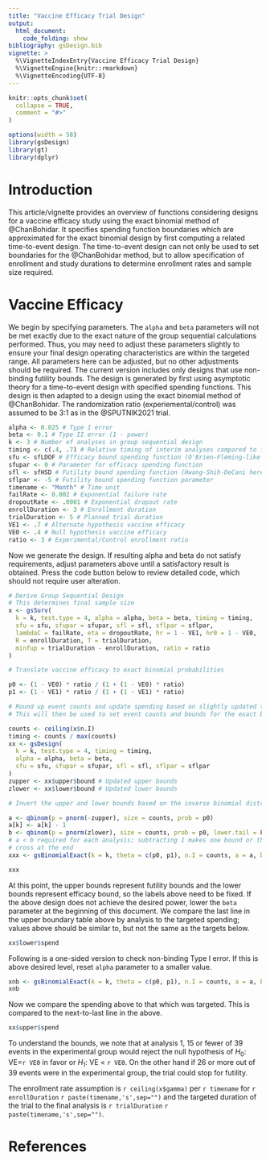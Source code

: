 ```yaml
---
title: "Vaccine Efficacy Trial Design"
output:
  html_document:
    code_folding: show
bibliography: gsDesign.bib
vignette: >
  %\VignetteIndexEntry{Vaccine Efficacy Trial Design}
  %\VignetteEngine{knitr::rmarkdown}
  %\VignetteEncoding{UTF-8}
---
```


```r
knitr::opts_chunk$set(
  collapse = TRUE,
  comment = "#>"
)

options(width = 58)
library(gsDesign)
library(gt)
library(dplyr)
```

# Introduction

This article/vignette provides an overview of functions considering designs for a vaccine efficacy study using the exact binomial method of @ChanBohidar.
It specifies spending function boundaries which are approximated for the exact binomial design by first computing a related time-to-event design.
The time-to-event design can not only be used to set boundaries for the @ChanBohidar method, but to allow specification of enrollment and study durations to determine enrollment rates and sample size required.

# Vaccine Efficacy

We begin by specifying parameters.
The `alpha` and `beta` parameters will not be met exactly due to the exact nature of the group sequential calculations performed.
Thus, you may need to adjust these parameters slightly to ensure your final design operating characteristics are within the targeted range.
All parameters here can be adjusted, but no other adjustments should be required.
The current version includes only designs that use non-binding futility bounds.
The design is generated by first using asymptotic theory for a time-to-event design with specified spending functions.
This design is then adapted to a design using the exact binomial method of @ChanBohidar.
The randomization ratio (experiemental/control) was assumed to be 3:1 as in the @SPUTNIK2021 trial.

```r
alpha <- 0.025 # Type I error
beta <- 0.1 # Type II error (1 - power)
k <- 3 # Number of analyses in group sequential design
timing <- c(.4, .7) # Relative timing of interim analyses compared to final
sfu <- sfLDOF # Efficacy bound spending function (O'Brien-Fleming-like here)
sfupar <- 0 # Parameter for efficacy spending function
sfl <- sfHSD # Futility bound spending function (Hwang-Shih-DeCani here)
sflpar <- -5 # Futility bound spending function parameter
timename <- "Month" # Time unit
failRate <- 0.002 # Exponential failure rate
dropoutRate <- .0001 # Exponential dropout rate
enrollDuration <- 3 # Enrollment duration
trialDuration <- 5 # Planned trial duration
VE1 <- .7 # Alternate hypothesis vaccine efficacy
VE0 <- .4 # Null hypothesis vaccine efficacy
ratio <- 3 # Experimental/Control enrollment ratio
```

Now we generate the design. If resulting alpha and beta do not satisfy requirements, adjust parameters above until a satisfactory result is obtained.
Press the code button below to review detailed code, which should not require user alteration.

```r
# Derive Group Sequential Design
# This determines final sample size
x <- gsSurv(
  k = k, test.type = 4, alpha = alpha, beta = beta, timing = timing,
  sfu = sfu, sfupar = sfupar, sfl = sfl, sflpar = sflpar,
  lambdaC = failRate, eta = dropoutRate, hr = 1 - VE1, hr0 = 1 - VE0,
  R = enrollDuration, T = trialDuration,
  minfup = trialDuration - enrollDuration, ratio = ratio
)

# Translate vaccine efficacy to exact binomial probabilities

p0 <- (1 - VE0) * ratio / (1 + (1 - VE0) * ratio)
p1 <- (1 - VE1) * ratio / (1 + (1 - VE1) * ratio)

# Round up event counts and update spending based on slightly updated timing and then re-derive bounds.
# This will then be used to set event counts and bounds for the exact binomial bounds

counts <- ceiling(x$n.I)
timing <- counts / max(counts)
xx <- gsDesign(
  k = k, test.type = 4, timing = timing,
  alpha = alpha, beta = beta,
  sfu = sfu, sfupar = sfupar, sfl = sfl, sflpar = sflpar
)
zupper <- xx$upper$bound # Updated upper bounds
zlower <- xx$lower$bound # Updated lower bounds

# Invert the upper and lower bounds based on the inverse binomial distribution:

a <- qbinom(p = pnorm(-zupper), size = counts, prob = p0)
a[k] <- a[k] - 1
b <- qbinom(p = pnorm(zlower), size = counts, prob = p0, lower.tail = FALSE)
# a < b required for each analysis; subtracting 1 makes one bound or the other
# cross at the end
xxx <- gsBinomialExact(k = k, theta = c(p0, p1), n.I = counts, a = a, b = b)
```

```r
xxx
```

At this point, the upper bounds represent futility bounds and the lower bounds represent efficacy bound, so the labels above need to be fixed.
If the above design does not achieve the desired power, lower the `beta` parameter at the beginning of this document.
We compare the last line in the upper boundary table above by analysis to the targeted spending; values above should be similar to, but not the same as the targets below.

```r
xx$lower$spend
```

Following is a one-sided version to check non-binding Type I error.
If this is above desired level, reset `alpha` parameter to a smaller value.

```r
xnb <- gsBinomialExact(k = k, theta = c(p0, p1), n.I = counts, a = a, b = counts + 1)
xnb
```

Now we compare the spending above to that which was targeted.
This is compared to the next-to-last line in the above.

```r
xx$upper$spend
```

To understand the bounds, we note that at analysis 1, 15 or fewer of 39 events in the experimental group would reject the null hypothesis of $H_0:$ VE=`r VE0` in favor or $H_1:$ VE < `r VE0`.
On the other hand if 26 or more out of 39 events were in the experimental group, the trial could stop for futility.

The enrollment rate assumption is `r ceiling(x$gamma)` per `r timename` for `r enrollDuration` `r paste(timename,'s',sep="")` and the targeted duration of the trial to the final analysis is `r trialDuration` `r paste(timename,'s',sep="")`.

# References

